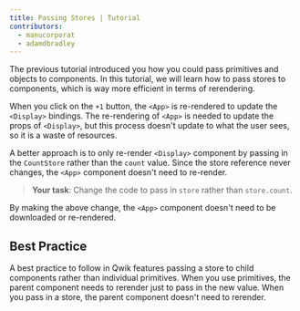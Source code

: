 ```yaml
---
title: Passing Stores | Tutorial
contributors:
  - manucorporat
  - adamdbradley
---
```


The previous tutorial introduced you how you could pass primitives and objects to components. In this tutorial, we will learn how to pass stores to components, which is way more efficient in terms of rerendering.

When you click on the `+1` button, the `<App>` is re-rendered to update the `<Display>` bindings. The re-rendering of `<App>` is needed to update the props of `<Display>`, but this process doesn't update to what the user sees, so it is a waste of resources.

A better approach is to only re-render `<Display>` component by passing in the `CountStore` rather than the `count` value. Since the store reference never changes, the `<App>` component doesn't need to re-render.

> **Your task**: Change the code to pass in `store` rather than `store.count`.

By making the above change, the `<App>` component doesn't need to be downloaded or re-rendered.

## Best Practice

A best practice to follow in Qwik features passing a store to child components rather than individual primitives. When you use primitives, the parent component needs to rerender just to pass in the new value. When you pass in a store, the parent component doesn't need to rerender.
